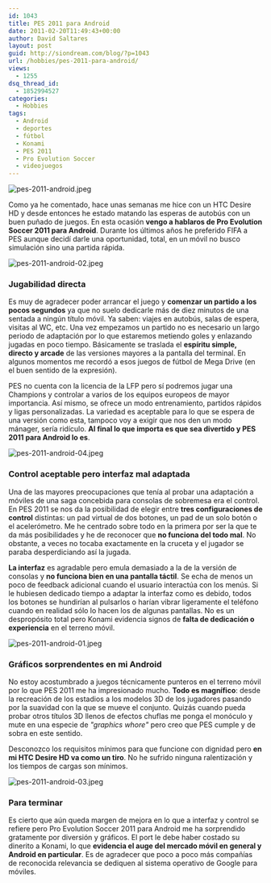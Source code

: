 ```yaml
---
id: 1043
title: PES 2011 para Android
date: 2011-02-20T11:49:43+00:00
author: David Saltares
layout: post
guid: http://siondream.com/blog/?p=1043
url: /hobbies/pes-2011-para-android/
views:
  - 1255
dsq_thread_id:
  - 1852994527
categories:
  - Hobbies
tags:
  - Android
  - deportes
  - fútbol
  - Konami
  - PES 2011
  - Pro Evolution Soccer
  - videojuegos
---
```


![pes-2011-android.jpeg](/img/wp/pes-2011-android.webp)

Como ya he comentado, hace unas semanas me hice con un HTC Desire HD y desde entonces he estado matando las esperas de autobús con un buen puñado de juegos. En esta ocasión **vengo a hablaros de Pro Evolution Soccer 2011 para Android**. Durante los últimos años he preferido FIFA a PES aunque decidí darle una oportunidad, total, en un móvil no busco simulación sino una partida rápida.

![pes-2011-android-02.jpeg](/img/wp/pes-2011-android-02.webp)

### Jugabilidad directa

Es muy de agradecer poder arrancar el juego y **comenzar un partido a los pocos segundos** ya que no suelo dedicarle más de diez minutos de una sentada a ningún título móvil. Ya saben: viajes en autobús, salas de espera, visitas al WC, etc. Una vez empezamos un partido no es necesario un largo periodo de adaptación por lo que estaremos metiendo goles y enlazando jugadas en poco tiempo. Básicamente se traslada el **espíritu simple, directo y arcade** de las versiones mayores a la pantalla del terminal. En algunos momentos me recordó a esos juegos de fútbol de Mega Drive (en el buen sentido de la expresión).

PES no cuenta con la licencia de la LFP pero sí podremos jugar una Champions y controlar a varios de los equipos europeos de mayor importancia. Así mismo, se ofrece un modo entrenamiento, partidos rápidos y ligas personalizadas. La variedad es aceptable para lo que se espera de una versión como esta, tampoco voy a exigir que nos den un modo mánager, sería ridículo. **Al final lo que importa es que sea divertido y PES 2011 para Android lo es**.

![pes-2011-android-04.jpeg](/img/wp/pes-2011-android-04.webp)

### Control aceptable pero interfaz mal adaptada

Una de las mayores preocupaciones que tenía al probar una adaptación a móviles de una saga concebida para consolas de sobremesa era el control. En PES 2011 se nos da la posibilidad de elegir entre **tres configuraciones de control** distintas: un pad virtual de dos botones, un pad de un solo botón o el acelerómetro. Me he centrado sobre todo en la primera por ser la que te da más posibilidades y he de reconocer que **no funciona del todo mal**. No obstante, a veces no tocaba exactamente en la cruceta y el jugador se paraba desperdiciando así la jugada.

**La interfaz** es agradable pero emula demasiado a la de la versión de consolas y **no funciona bien en una pantalla táctil**. Se echa de menos un poco de feedback adicional cuando el usuario interactúa con los menús. Si le hubiesen dedicado tiempo a adaptar la interfaz como es debido, todos los botones se hundirían al pulsarlos o harían vibrar ligeramente el teléfono cuando en realidad sólo lo hacen los de algunas pantallas. No es un despropósito total pero Konami evidencia signos de **falta de dedicación o experiencia** en el terreno móvil.

![pes-2011-android-01.jpeg](/img/wp/pes-2011-android-01.webp)

### Gráficos sorprendentes en mi Android

No estoy acostumbrado a juegos técnicamente punteros en el terreno móvil por lo que PES 2011 me ha impresionado mucho. **Todo es magnífico**: desde la recreación de los estadios a los modelos 3D de los jugadores pasando por la suavidad con la que se mueve el conjunto. Quizás cuando pueda probar otros títulos 3D llenos de efectos chuflas me ponga el monóculo y mute en una especie de _"graphics whore"_ pero creo que PES cumple y de sobra en este sentido.

Desconozco los requisitos mínimos para que funcione con dignidad pero **en mi HTC Desire HD va como un tiro**. No he sufrido ninguna ralentización y los tiempos de cargas son mínimos.

![pes-2011-android-03.jpeg](/img/wp/pes-2011-android-03.webp)

### Para terminar

Es cierto que aún queda margen de mejora en lo que a interfaz y control se refiere pero Pro Evolution Soccer 2011 para Android me ha sorprendido gratamente por diversión y gráficos. El port le debe haber costado su dinerito a Konami, lo que **evidencia el auge del mercado móvil en general y Android en particular**. Es de agradecer que poco a poco más compañías de reconocida relevancia se dediquen al sistema operativo de Google para móviles.
